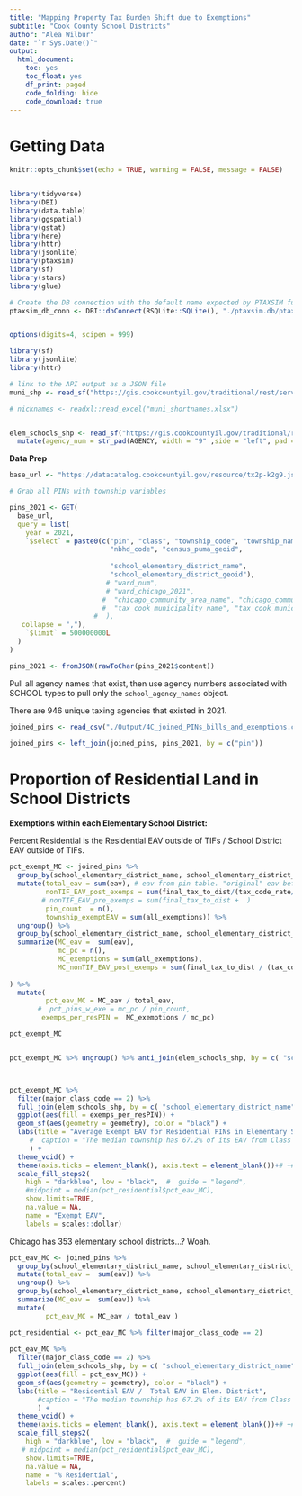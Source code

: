 ```yaml
---
title: "Mapping Property Tax Burden Shift due to Exemptions"
subtitle: "Cook County School Districts"
author: "Alea Wilbur"
date: "`r Sys.Date()`"
output:
  html_document:
    toc: yes
    toc_float: yes
    df_print: paged
    code_folding: hide
    code_download: true
---
```


# Getting Data

```r
knitr::opts_chunk$set(echo = TRUE, warning = FALSE, message = FALSE)


library(tidyverse)
library(DBI)
library(data.table)
library(ggspatial)
library(gstat)
library(here)
library(httr)
library(jsonlite)
library(ptaxsim)
library(sf)
library(stars)
library(glue)

# Create the DB connection with the default name expected by PTAXSIM functions
ptaxsim_db_conn <- DBI::dbConnect(RSQLite::SQLite(), "./ptaxsim.db/ptaxsim-2021.0.4.db")


options(digits=4, scipen = 999)

library(sf)
library(jsonlite)
library(httr)

# link to the API output as a JSON file
muni_shp <- read_sf("https://gis.cookcountyil.gov/traditional/rest/services/politicalBoundary/MapServer/2/query?outFields=*&where=1%3D1&f=geojson")

# nicknames <- readxl::read_excel("muni_shortnames.xlsx")


elem_schools_shp <- read_sf("https://gis.cookcountyil.gov/traditional/rest/services/clerkTaxDistricts/MapServer/2/query?outFields=*&where=1%3D1&f=geojson") %>%
  mutate(agency_num = str_pad(AGENCY, width = "9" ,side = "left", pad = "0"))


```



**Data Prep**
```r



base_url <- "https://datacatalog.cookcountyil.gov/resource/tx2p-k2g9.json"

# Grab all PINs with township variables

pins_2021 <- GET(
  base_url,
  query = list(
    year = 2021,
    `$select` = paste0(c("pin", "class", "township_code", "township_name",
                         "nbhd_code", "census_puma_geoid",
                         
                         "school_elementary_district_name",
                         "school_elementary_district_geoid"),
                        # "ward_num", 
                        # "ward_chicago_2021",
                       #  "chicago_community_area_name", "chicago_community_area_num",
                       #  "tax_cook_municipality_name", "tax_cook_municipality_number"
                     #  ),
   collapse = ","),
    `$limit` = 500000000L
  )
)

pins_2021 <- fromJSON(rawToChar(pins_2021$content))

```

Pull all agency names that exist, then use agency numbers associated with SCHOOL types to pull only the `school_agency_names` object.

There are 946 unique taxing agencies that existed in 2021.

```r
joined_pins <- read_csv("./Output/4C_joined_PINs_bills_and_exemptions.csv")

joined_pins <- left_join(joined_pins, pins_2021, by = c("pin"))
```


# Proportion of Residential Land in School Districts {.tabset .tabset-pills}



__Exemptions within each Elementary School District:__


Percent Residential is the Residential EAV outside of TIFs / School District EAV outside of TIFs.

```r
pct_exempt_MC <- joined_pins %>% 
  group_by(school_elementary_district_name, school_elementary_district_geoid) %>%
  mutate(total_eav = sum(eav), # eav from pin table. "original" eav before exemptions or tifs
         nonTIF_EAV_post_exemps = sum(final_tax_to_dist/(tax_code_rate/100)),
        # nonTIF_EAV_pre_exemps = sum(final_tax_to_dist +  )
         pin_count  = n(),
         township_exemptEAV = sum(all_exemptions)) %>%
  ungroup() %>%
  group_by(school_elementary_district_name, school_elementary_district_geoid, major_class_code, total_eav, pin_count, township_exemptEAV, nonTIF_EAV_post_exemps) %>%
  summarize(MC_eav =  sum(eav),
            mc_pc = n(),
            MC_exemptions = sum(all_exemptions),
            MC_nonTIF_EAV_post_exemps = sum(final_tax_to_dist / (tax_code_rate/100) ),
            
) %>%
  mutate(
         pct_eav_MC = MC_eav / total_eav,
       #  pct_pins_w_exe = mc_pc / pin_count,
        exemps_per_resPIN =  MC_exemptions / mc_pc)

pct_exempt_MC


pct_exempt_MC %>% ungroup() %>% anti_join(elem_schools_shp, by = c( "school_elementary_district_name" = "AGENCY_DESCRIPTION") ) %>% distinct(school_elementary_district_name)



pct_exempt_MC %>% 
  filter(major_class_code == 2) %>%
  full_join(elem_schools_shp, by = c( "school_elementary_district_name" = "AGENCY_DESCRIPTION") ) %>%
  ggplot(aes(fill = exemps_per_resPIN)) + 
  geom_sf(aes(geometry = geometry), color = "black") + 
  labs(title = "Average Exempt EAV for Residential PINs in Elementary School Dist", 
     #  caption = "The median township has 67.2% of its EAV from Class 2 Residential Properties"
     ) +
  theme_void() + 
  theme(axis.ticks = element_blank(), axis.text = element_blank())+# +#+
  scale_fill_steps2(
    high = "darkblue", low = "black",  #  guide = "legend",
    #midpoint = median(pct_residential$pct_eav_MC),
    show.limits=TRUE,
    na.value = NA,
    name = "Exempt EAV",
    labels = scales::dollar)
```

Chicago has 353 elementary school districts...? Woah. 

```r
pct_eav_MC <- joined_pins %>% 
  group_by(school_elementary_district_name, school_elementary_district_geoid) %>%
  mutate(total_eav =  sum(eav)) %>%
  ungroup() %>%
  group_by(school_elementary_district_name, school_elementary_district_geoid, major_class_code, total_eav) %>%
  summarize(MC_eav =  sum(eav)) %>%
  mutate(
         pct_eav_MC = MC_eav / total_eav )

pct_residential <- pct_eav_MC %>% filter(major_class_code == 2)
  
pct_eav_MC %>% 
  filter(major_class_code == 2) %>%
  full_join(elem_schools_shp, by = c( "school_elementary_district_name" = "AGENCY_DESCRIPTION") ) %>%
  ggplot(aes(fill = pct_eav_MC)) + 
  geom_sf(aes(geometry = geometry), color = "black") + 
  labs(title = "Residential EAV /  Total EAV in Elem. District", 
       #caption = "The median township has 67.2% of its EAV from Class 2 Residential Properties"
       ) +
  theme_void() + 
  theme(axis.ticks = element_blank(), axis.text = element_blank())+# +#+
  scale_fill_steps2(
    high = "darkblue", low = "black",  #  guide = "legend",
   # midpoint = median(pct_residential$pct_eav_MC),
    show.limits=TRUE,
    na.value = NA,
    name = "% Residential",
    labels = scales::percent)
```






